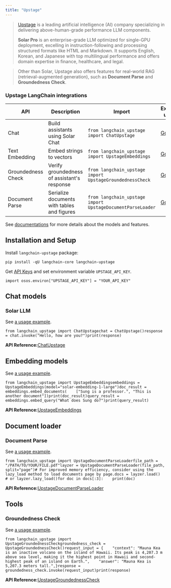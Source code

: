 ```yaml
---
title: "Upstage"
---
```


> [Upstage](https://upstage.ai) is a leading artificial intelligence (AI) company specializing in delivering above-human-grade performance LLM components.
>
> **Solar Pro** is an enterprise-grade LLM optimized for single-GPU deployment, excelling in instruction-following and processing structured formats like HTML and Markdown. It supports English, Korean, and Japanese with top multilingual performance and offers domain expertise in finance, healthcare, and legal.

> Other than Solar, Upstage also offers features for real-world RAG (retrieval-augmented generation), such as **Document Parse** and **Groundedness Check**.

### Upstage LangChain integrations

| API                | Description                                 | Import                                                     | Example usage                                              |
| ------------------ | ------------------------------------------- | ---------------------------------------------------------- | ---------------------------------------------------------- |
| Chat               | Build assistants using Solar Chat           | `from langchain_upstage import ChatUpstage`                | [Go](/oss/integrations/chat/upstage)                     |
| Text Embedding     | Embed strings to vectors                    | `from langchain_upstage import UpstageEmbeddings`          | [Go](/oss/integrations/text_embedding/upstage)           |
| Groundedness Check | Verify groundedness of assistant's response | `from langchain_upstage import UpstageGroundednessCheck`   | [Go](/oss/integrations/tools/upstage_groundedness_check) |
| Document Parse     | Serialize documents with tables and figures | `from langchain_upstage import UpstageDocumentParseLoader` | [Go](/oss/integrations/document_loaders/upstage)         |

See [documentations](https://console.upstage.ai/oss/getting-started/overview) for more details about the models and features.

## Installation and Setup

Install `langchain-upstage` package:

```
pip install -qU langchain-core langchain-upstage
```

Get [API Keys](https://console.upstage.ai) and set environment variable `UPSTAGE_API_KEY`.

```
import osos.environ["UPSTAGE_API_KEY"] = "YOUR_API_KEY"
```

## Chat models

### Solar LLM

See [a usage example](/oss/integrations/chat/upstage).

```
from langchain_upstage import ChatUpstagechat = ChatUpstage()response = chat.invoke("Hello, how are you?")print(response)
```

**API Reference:**[ChatUpstage](https://python.langchain.com/api_reference/upstage/chat_models/langchain_upstage.chat_models.ChatUpstage.html)

## Embedding models

See [a usage example](/oss/integrations/text_embedding/upstage).

```
from langchain_upstage import UpstageEmbeddingsembeddings = UpstageEmbeddings(model="solar-embedding-1-large")doc_result = embeddings.embed_documents(    ["Sung is a professor.", "This is another document"])print(doc_result)query_result = embeddings.embed_query("What does Sung do?")print(query_result)
```

**API Reference:**[UpstageEmbeddings](https://python.langchain.com/api_reference/upstage/embeddings/langchain_upstage.embeddings.UpstageEmbeddings.html)

## Document loader

### Document Parse

See [a usage example](/oss/integrations/document_loaders/upstage).

```
from langchain_upstage import UpstageDocumentParseLoaderfile_path = "/PATH/TO/YOUR/FILE.pdf"layzer = UpstageDocumentParseLoader(file_path, split="page")# For improved memory efficiency, consider using the lazy_load method to load documents page by page.docs = layzer.load()  # or layzer.lazy_load()for doc in docs[:3]:    print(doc)
```

**API Reference:**[UpstageDocumentParseLoader](https://python.langchain.com/api_reference/upstage/document_parse/langchain_upstage.document_parse.UpstageDocumentParseLoader.html)

## Tools

### Groundedness Check

See [a usage example](/oss/integrations/tools/upstage_groundedness_check).

```
from langchain_upstage import UpstageGroundednessCheckgroundedness_check = UpstageGroundednessCheck()request_input = {    "context": "Mauna Kea is an inactive volcano on the island of Hawaii. Its peak is 4,207.3 m above sea level, making it the highest point in Hawaii and second-highest peak of an island on Earth.",    "answer": "Mauna Kea is 5,207.3 meters tall.",}response = groundedness_check.invoke(request_input)print(response)
```

**API Reference:**[UpstageGroundednessCheck](https://python.langchain.com/api_reference/upstage/tools/langchain_upstage.tools.groundedness_check.UpstageGroundednessCheck.html)
